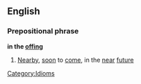 ==English==
===Prepositional phrase===
'''in the [[offing]]'''
#[[Nearby]], [[soon]] to [[come]], in the [[near]] [[future]]

[[Category:Idioms]]